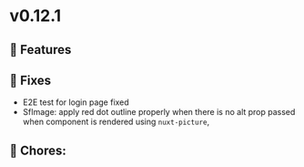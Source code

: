 
<Meta title="Releases/v0.12.x - Latest/v0.12.1/Change log" />

# v0.12.1

## 🚀 Features


## 🐛 Fixes

- E2E test for login page fixed
- SfImage: apply red dot outline properly when there is no alt prop passed when component is rendered using `nuxt-picture`,

## 🧹 Chores:

